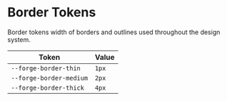 
<Meta title="Design Tokens/Border" />

# Border Tokens

Border tokens width of borders and outlines used throughout the design system.

| Token                       | Value
| ----------------------------| -----
| `--forge-border-thin`       | `1px`
| `--forge-border-medium`     | `2px`
| `--forge-border-thick`      | `4px`
